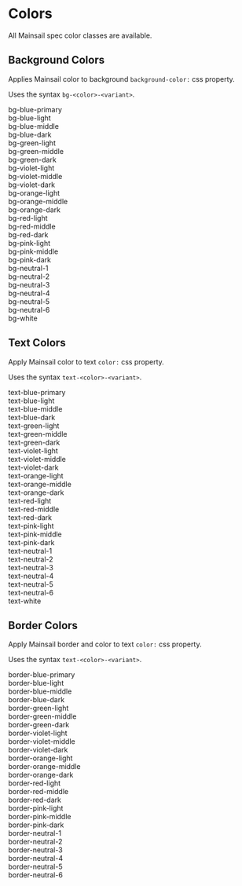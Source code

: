 # Colors

All Mainsail spec color classes are available.

## Background Colors

Applies Mainsail color to background `background-color:` css property.

Uses the syntax `bg-<color>-<variant>`.

<div>
    <div className="space-y-8">
        <div className="bg-blue-primary text-blue-light rounded p-8">
            bg-blue-primary
        </div>
        <div className="bg-blue-light rounded p-8">bg-blue-light</div>
        <div className="bg-blue-middle rounded p-8 text-blue-light">
            bg-blue-middle
        </div>
        <div className="bg-blue-dark rounded p-8 text-blue-light">
            bg-blue-dark
        </div>
    </div>
    <div className="space-y-8">
        <div className="bg-green-light rounded p-8">bg-green-light</div>
        <div className="bg-green-middle rounded p-8">bg-green-middle</div>
        <div className="bg-green-dark rounded p-8 text-green-light">
            bg-green-dark
        </div>
    </div>
    <div className="space-y-8">
        <div className="bg-violet-light rounded p-8">bg-violet-light</div>
        <div className="bg-violet-middle rounded p-8 text-violet-light">
            bg-violet-middle
        </div>
        <div className="bg-violet-dark rounded p-8 text-violet-light">
            bg-violet-dark
        </div>
    </div>
    <div className="space-y-8">
        <div className="bg-orange-light rounded p-8">bg-orange-light</div>
        <div className="bg-orange-middle rounded p-8">bg-orange-middle</div>
        <div className="bg-orange-dark rounded p-8">bg-orange-dark</div>
    </div>
    <div className="space-y-8">
        <div className="bg-red-light rounded p-8">bg-red-light</div>
        <div className="bg-red-middle rounded p-8">bg-red-middle</div>
        <div className="bg-red-dark rounded p-8 text-red-light">
            bg-red-dark
        </div>
    </div>
    <div className="space-y-8">
        <div className="bg-pink-light rounded p-8">bg-pink-light</div>
        <div className="bg-pink-middle rounded p-8">bg-pink-middle</div>
        <div className="bg-pink-dark rounded p-8 text-pink-light">
            bg-pink-dark
        </div>
    </div>
    <div className="space-y-8">
        <div className="bg-neutral-1 rounded p-8 text-neutral-6">
            bg-neutral-1
        </div>
        <div className="bg-neutral-2 rounded p-8 text-neutral-6">
            bg-neutral-2
        </div>
        <div className="bg-neutral-3 rounded p-8">bg-neutral-3</div>
        <div className="bg-neutral-4 rounded p-8">bg-neutral-4</div>
        <div className="bg-neutral-5 rounded p-8">bg-neutral-5</div>
        <div className="bg-neutral-6 rounded p-8">bg-neutral-6</div>
        <div className="bg-white rounded border-blue-light p-8">bg-white</div>
    </div>
</div>

## Text Colors

Apply Mainsail color to text `color:` css property.

Uses the syntax `text-<color>-<variant>`.

<div>
    <div>
        <div className="text-blue-primary p-8">text-blue-primary</div>
        <div className="text-blue-light p-8">text-blue-light</div>
        <div className="text-blue-middle p-8">text-blue-middle</div>
        <div className="text-blue-dark p-8">text-blue-dark</div>
    </div>
    <div>
        <div className="text-green-light p-8">text-green-light</div>
        <div className="text-green-middle p-8">text-green-middle</div>
        <div className="text-green-dark p-8">text-green-dark</div>
    </div>
    <div>
        <div className="text-violet-light p-8">text-violet-light</div>
        <div className="text-violet-middle p-8">text-violet-middle</div>
        <div className="text-violet-dark p-8">text-violet-dark</div>
    </div>
    <div>
        <div className="text-orange-light p-8">text-orange-light</div>
        <div className="text-orange-middle p-8">text-orange-middle</div>
        <div className="text-orange-dark p-8">text-orange-dark</div>
    </div>
    <div>
        <div className="text-red-light p-8">text-red-light</div>
        <div className="text-red-middle p-8">text-red-middle</div>
        <div className="text-red-dark p-8">text-red-dark</div>
    </div>
    <div>
        <div className="text-pink-light rounded p-8">text-pink-light</div>
        <div className="text-pink-middle rounded p-8">text-pink-middle</div>
        <div className="text-pink-dark rounded p-8 text-pink-light">
            text-pink-dark
        </div>
    </div>
    <div>
        <div className="text-neutral-1 p-8">text-neutral-1</div>
        <div className="text-neutral-2 p-8">text-neutral-2</div>
        <div className="text-neutral-3 p-8">text-neutral-3</div>
        <div className="text-neutral-4 p-8">text-neutral-4</div>
        <div className="text-neutral-5 p-8">text-neutral-5</div>
        <div className="text-neutral-6 bg-neutral-4 p-8">text-neutral-6</div>
        <div className="text-white bg-neutral-3 p-8">text-white</div>
    </div>
</div>

## Border Colors

Apply Mainsail border and color to text `color:` css property.

Uses the syntax `text-<color>-<variant>`.

<div>
    <div className="space-y-4">
        <div className="border-blue-primary p-8">border-blue-primary</div>
        <div className="border-blue-light p-8">border-blue-light</div>
        <div className="border-blue-middle p-8">border-blue-middle</div>
        <div className="border-blue-dark p-8">border-blue-dark</div>
    </div>
    <div className="space-y-4">
        <div className="border-green-light p-8">border-green-light</div>
        <div className="border-green-middle p-8">border-green-middle</div>
        <div className="border-green-dark p-8">border-green-dark</div>
    </div>
    <div className="space-y-4">
        <div className="border-violet-light p-8">border-violet-light</div>
        <div className="border-violet-middle p-8">border-violet-middle</div>
        <div className="border-violet-dark p-8">border-violet-dark</div>
    </div>
    <div className="space-y-4">
        <div className="border-orange-light p-8">border-orange-light</div>
        <div className="border-orange-middle p-8">border-orange-middle</div>
        <div className="border-orange-dark p-8">border-orange-dark</div>
    </div>
    <div className="space-y-4">
        <div className="border-red-light p-8">border-red-light</div>
        <div className="border-red-middle p-8">border-red-middle</div>
        <div className="border-red-dark p-8">border-red-dark</div>
    </div>
    <div className="space-y-4">
        <div className="border-pink-light p-8">border-pink-light</div>
        <div className="border-pink-middle p-8">border-pink-middle</div>
        <div className="border-pink-dark p-8 border-pink-light">
            border-pink-dark
        </div>
    </div>
    <div>
        <div className="border-neutral-1 p-8">border-neutral-1</div>
        <div className="border-neutral-2 p-8">border-neutral-2</div>
        <div className="border-neutral-3 p-8">border-neutral-3</div>
        <div className="border-neutral-4 p-8">border-neutral-4</div>
        <div className="border-neutral-5 p-8">border-neutral-5</div>
        <div className="border-neutral-6 p-8">border-neutral-6</div>
    </div>
</div>
